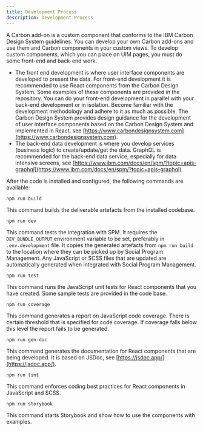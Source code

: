 ```yaml
---
title: Development Process
description: Development Process
---
```


A Carbon add-on is a custom component that conforms to the IBM Carbon Design System guidelines. You can develop your own Carbon add-ons and use them and Carbon components in your custom views.
To develop custom components, which you can place on UIM pages, you must do some front-end and back-end work.

* The front end development is where user interface components are developed to present the data. For front-end development it is recommended to use React components from the Carbon Design System.
Some examples of these components are provided in the repository. You can do your front-end development in parallel with your back-end development or in isolation.
Become familiar with the development methodology and adhere to it as much as possible. The Carbon Design System provides design guidance for the development of user interface components based on the Carbon Design System and implemented in React, see [https://www.carbondesignsystem.com](https://www.carbondesignsystem.com).
* The back-end data development is where you develop services (business logic) to create/update/get the data. GraphQL is recommended for the back-end data service, especially for data intensive screens, see [https://www.ibm.com/docs/en/spm/?topic=apis-graphql](https://www.ibm.com/docs/en/spm/?topic=apis-graphql).

After the code is installed and configured, the following commands are available:

```
npm run build
```

This command builds the deliverable artefacts from the installed codebase.

```
npm run dev
```

This command tests the integration with SPM. It requires the `DEV_BUNDLE_OUTPUT` environment variable to be set, preferably in `.env.development` file.
It copies the generated artefacts from `npm run build` to the location where they can be picked up by Social Program Management.
Any JavaScript or SCSS files that are updated are automatically generated when integrated with Social Program Management.

```
npm run test
```

This command runs the JavaScript unit tests for React components that you have created. Some sample tests are provided in the code base.

```
npm run coverage
```

This command generates a report on JavaScript code coverage. There is certain threshold that is specified for code coverage. If coverage falls below this level the report fails to be generated.

```
npm run gen-doc
```

This command generates the documentation for React components that are being developed. It is based on JSDoc, see [https://jsdoc.app/](https://jsdoc.app/).

```
npm run lint
```

This command enforces coding best practices for React components in JavaScript and SCSS.

```
npm run storybook
```

This command starts Storybook and show how to use the components with examples.
